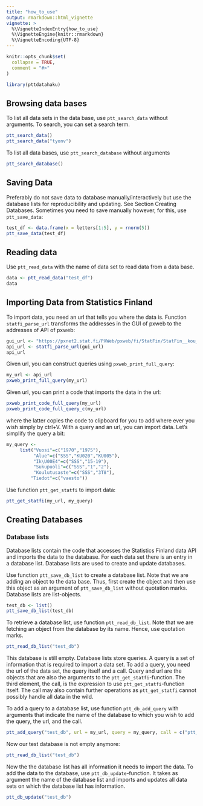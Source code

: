 ```yaml
---
title: "how_to_use"
output: rmarkdown::html_vignette
vignette: >
  %\VignetteIndexEntry{how_to_use}
  %\VignetteEngine{knitr::rmarkdown}
  %\VignetteEncoding{UTF-8}
---
```


```r
knitr::opts_chunk$set(
  collapse = TRUE,
  comment = "#>"
)
```

```r
library(pttdatahaku)
```

## Browsing data bases

To list all data sets in the data base, use `ptt_search_data` without arguments. To search, you can set a search term.

```r
ptt_search_data()
ptt_search_data("tyonv")
```

To list all data bases, use `ptt_search_database` without arguments

```r
ptt_search_database()
```

## Saving Data

Preferably do not save data to database manually/interactively but use the database lists for reproducibility and updating. See Section Creating Databases. Sometimes you need to save manually however, for this, use `ptt_save_data`:

```r
test_df <- data.frame(x = letters[1:5], y = rnorm(5))
ptt_save_data(test_df)
```

## Reading data

Use `ptt_read_data` with the name of data set to read data from a data base. 

```r
data <- ptt_read_data("test_df")
data
```

## Importing Data from Statistics Finland

To import data, you need an url that tells you where the data is. Function `statfi_parse_url` transforms the addresses in the GUI of pxweb to the addresses of API of pxweb:

```r
gui_url <- "https://pxnet2.stat.fi/PXWeb/pxweb/fi/StatFin/StatFin__kou__vkour/statfin_vkour_pxt_12bq.px/"
api_url <- statfi_parse_url(gui_url)
api_url
```

Given url, you can construct queries using `pxweb_print_full_query`:

```r
my_url <- api_url
pxweb_print_full_query(my_url)
```

Given url, you can print a code that imports the data in the url:

```r
pxweb_print_code_full_query(my_url)
pxweb_print_code_full_query_c(my_url)
```

where the latter copies the code to clipboard for you to add where ever you wish simply by ctrl+V. With a query and an url, you can import data. Let's simplify the query a bit:

```r
my_query <-
     list("Vuosi"=c("1970","1975"),
          "Alue"=c("SSS","KU020","KU005"),
          "Ik\U00E4"=c("SSS","15-19"),
          "Sukupuoli"=c("SSS","1","2"),
          "Koulutusaste"=c("SSS","3T8"),
         "Tiedot"=c("vaesto"))
```

Use function `ptt_get_statfi` to import data:

```r
ptt_get_statfi(my_url, my_query)
```

## Creating Databases

### Database lists

Database lists contain the code that accesses the Statistics Finland data API and imports the data to the database. For each data set there is an entry in a database list. Database lists are used to create and update databases. 

Use function `ptt_save_db_list` to create a database list. Note that we are adding an object to the data base. Thus, first create the object and then use this object as an argument of `ptt_save_db_list` without quotation marks. Database lists are list-objects.

```r
test_db <- list()
ptt_save_db_list(test_db)
```

To retrieve a database list, use function `ptt_read_db_list`. Note that we are fetching an object from the database by its name. Hence, use quotation marks.

```r
ptt_read_db_list("test_db")
```

This database is still empty. Database lists store queries. A query is a set of information that is required to import a data set. To add a query, you need the url of the data set, the query itself and a call. Query and url are the objects that are also the arguments to the `ptt_get_statfi`-function. The third element, the call, is the expression to use `ptt_get_statfi`-function itself. The call may also contain further operations as `ptt_get_statfi` cannot possibly handle all data in the wild.

To add a query to a database list, use function `ptt_db_add_query` with arguments that indicate the name of the database to which you wish to add the query, the url, and the call.

```r
ptt_add_query("test_db", url = my_url, query = my_query, call = c("ptt_get_statfi(url, query)"))
```

Now our test database is not empty anymore:

```r
ptt_read_db_list("test_db")
```

Now the the database list has all information it needs to import the data. To add the data to the database, use `ptt_db_update`-function. It takes as argument the name of the database list and imports and updates all data sets on which the database list has information.

```r
ptt_db_update("test_db")
```







